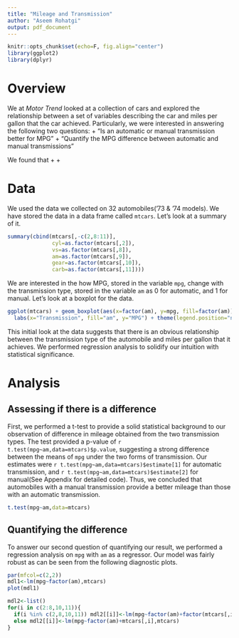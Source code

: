 ```yaml
---
title: "Mileage and Transmission"
author: "Aseem Rohatgi"
output: pdf_document
---
```


```r
knitr::opts_chunk$set(echo=F, fig.align="center")
library(ggplot2)
library(dplyr)
```

# Overview

We at *Motor Trend* looked at a collection of cars and explored the relationship between a set of variables describing the car and miles per gallon that the car achieved. Particularly, we were interested in answering the following two questions:
+ “Is an automatic or manual transmission better for MPG”
+ "Quantify the MPG difference between automatic and manual transmissions"

We found that 
+
+

# Data

We used the data we collected on 32 automobiles('73 & '74 models). We have stored the data in a data frame called `mtcars`. Let's look at a summary of it.

```r
summary(cbind(mtcars[,-c(2,8:11)],
              cyl=as.factor(mtcars[,2]),
              vs=as.factor(mtcars[,8]),
              am=as.factor(mtcars[,9]),
              gear=as.factor(mtcars[,10]),
              carb=as.factor(mtcars[,11])))
```

We are interested in the how MPG, stored in the variable `mpg`, change with the transmission type, stored in the variable `am` as 0 for automatic, and 1 for manual. Let's look at a boxplot for the data.

```r
ggplot(mtcars) + geom_boxplot(aes(x=factor(am), y=mpg, fill=factor(am))) +
  labs(x="Transmission", fill="am", y="MPG") + theme(legend.position="none")
```

This initial look at the data suggests that there is an obvious relationship between the transmission type of the automobile and miles per gallon that it achieves. We performed regression analysis to solidify our intuition with statistical significance.

# Analysis

## Assessing if there is a difference

First, we performed a t-test to provide a solid statistical background to our observation of difference in mileage obtained from the two transmission types. The test provided a p-value of `r t.test(mpg~am,data=mtcars)$p.value`, suggesting a strong difference between the means of `mpg` under the two forms of transmission. Our estimates were `r t.test(mpg~am,data=mtcars)$estimate[1]` for automatic transmission, and `r t.test(mpg~am,data=mtcars)$estimate[2]` for manual(See Appendix for detailed code). Thus, we concluded that automobiles with a manual transmission provide a better mileage than those with an automatic transmission.

```r
t.test(mpg~am,data=mtcars)
```

## Quantifying the difference

To answer our second question of quantifying our result, we performed a regression analysis on `mpg` with `am` as a regressor. Our model was fairly robust as can be seen from the following diagnostic plots.

```r
par(mfcol=c(2,2))
mdl1<-lm(mpg~factor(am),mtcars)
plot(mdl1)
```



```r
mdl2<-list()
for(i in c(2:8,10,11)){
  if(i %in% c(2,8,10,11)) mdl2[[i]]<-lm(mpg~factor(am)+factor(mtcars[,i]),mtcars)
  else mdl2[[i]]<-lm(mpg~factor(am)+mtcars[,i],mtcars)
}
```
